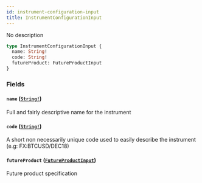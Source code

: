 ```yaml
---
id: instrument-configuration-input
title: InstrumentConfigurationInput
---
```


No description

```graphql
type InstrumentConfigurationInput {
  name: String!
  code: String!
  futureProduct: FutureProductInput
}
```

### Fields

#### `name` ([`String!`](/graphql/scalars/string))

Full and fairly descriptive name for the instrument

#### `code` ([`String!`](/graphql/scalars/string))

A short non necessarily unique code used to easily describe the instrument (e.g: FX:BTCUSD/DEC18)

#### `futureProduct` ([`FutureProductInput`](/graphql/inputs/future-product-input))

Future product specification
